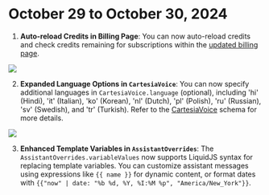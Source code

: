# October 29 to October 30, 2024

1. **Auto-reload Credits in Billing Page**: You can now auto-reload credits and check credits remaining for subscriptions within the [updated billing page](https://dashboard.vapi.ai/org/billing).

<Frame caption="Auto-reload credits in the [updated billing page](https://dashboard.vapi.ai/org/billing)">
  <img src="./static/images/changelog/auto-reload.png" />
</Frame>

2. **Expanded Language Options in `CartesiaVoice`**: You can now specify additional languages in `CartesiaVoice.language` (optional), including 'hi' (Hindi), 'it' (Italian), 'ko' (Korean), 'nl' (Dutch), 'pl' (Polish), 'ru' (Russian), 'sv' (Swedish), and 'tr' (Turkish). Refer to the [CartesiaVoice](https://api.vapi.ai/api) schema for more details.

<Frame caption="Expanded language options in `CartesiaVoice`">
  <img src="./static/images/changelog/cartesia-languages.png" />
</Frame>

3. **Enhanced Template Variables in `AssistantOverrides`**: The `AssistantOverrides.variableValues` now supports LiquidJS syntax for replacing template variables. You can customize assistant messages using expressions like `{{ name }}` for dynamic content, or format dates with `{{"now" | date: "%b %d, %Y, %I:%M %p", "America/New_York"}}`.